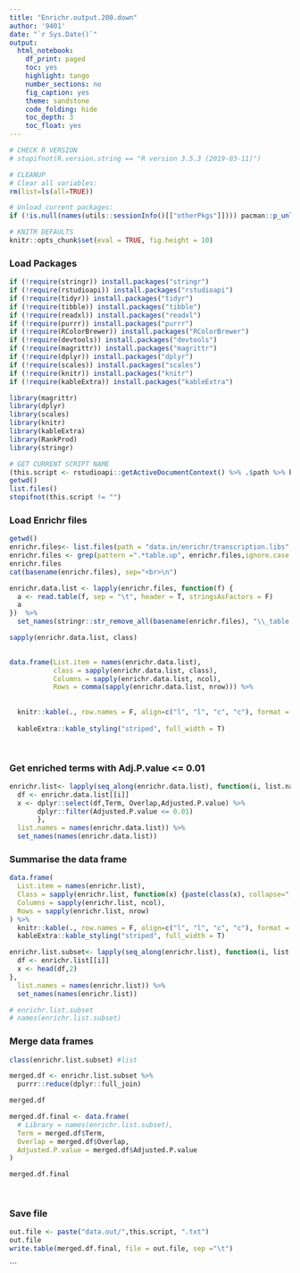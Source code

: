 ```yaml
---
title: "Enrichr.output.200.down"
author: '9401'
date: "`r Sys.Date()`"
output:
  html_notebook:
    df_print: paged
    toc: yes
    highlight: tango
    number_sections: no
    fig_caption: yes
    theme: sandstone
    code_folding: hide
    toc_depth: 3
    toc_float: yes
---
```

  
<style>
h1 {background: darkblue;color: white;padding-left: 7px;}
h2 {color: darkblue;}
.code-folding-btn {display: none;}
</style>
  
<script>
  function show_span(id) {
    var x = document.getElementById(id);
    if (x.style.display === 'none') {
      x.style.display = 'inline';
    } else {
      x.style.display = 'none';
    }
  }
function myFunction(id) {
  var x = document.getElementById(id);
  if (x.style.display === 'none') {
    x.style.display = 'block';
  } else {
    x.style.display = 'none';
  }
}
</script>

```r
# CHECK R VERSION
# stopifnot(R.version.string == "R version 3.5.3 (2019-03-11)")

# CLEANUP
# Clear all variables:
rm(list=ls(all=TRUE))

# Unload current packages:
if (!is.null(names(utils::sessionInfo()[["otherPkgs"]]))) pacman::p_unload("all") 
```

```r
# KNITR DEFAULTS
knitr::opts_chunk$set(eval = TRUE, fig.height = 10)
```

### Load Packages
```r
if (!require(stringr)) install.packages("stringr")
if (!require(rstudioapi)) install.packages("rstudioapi")
if (!require(tidyr)) install.packages("tidyr")
if (!require(tibble)) install.packages("tibble")
if (!require(readxl)) install.packages("readxl")
if (!require(purrr)) install.packages("purrr")
if (!require(RColorBrewer)) install.packages("RColorBrewer")
if (!require(devtools)) install.packages("devtools")
if (!require(magrittr)) install.packages("magrittr")
if (!require(dplyr)) install.packages("dplyr")
if (!require(scales)) install.packages("scales")
if (!require(knitr)) install.packages("knitr")
if (!require(kableExtra)) install.packages("kableExtra")

library(magrittr)
library(dplyr)
library(scales)
library(knitr)
library(kableExtra)
library(RankProd)
library(stringr)
```

```r
# GET CURRENT SCRIPT NAME
(this.script <- rstudioapi::getActiveDocumentContext() %>% .$path %>% basename)
getwd()
list.files()
stopifnot(this.script != "")
```

### Load Enrichr files
```r
getwd()
enrichr.files<- list.files(path = "data.in/enrichr/transcription.libs", full.names = T)
enrichr.files <- grep(pattern =".*table.up", enrichr.files,ignore.case = T, value = T, invert = T)
enrichr.files
cat(basename(enrichr.files), sep="<br>\n")

```

```r
enrichr.data.list <- lapply(enrichr.files, function(f) {
  a <- read.table(f, sep = "\t", header = T, stringsAsFactors = F)
  a
})  %>%
  set_names(stringr::str_remove_all(basename(enrichr.files), "\\_table.txt"))

sapply(enrichr.data.list, class)
  
```

```r
data.frame(List.item = names(enrichr.data.list),
           class = sapply(enrichr.data.list, class),
           Columns = sapply(enrichr.data.list, ncol),
           Rows = comma(sapply(enrichr.data.list, nrow))) %>% 
  
   
  knitr::kable(., row.names = F, align=c("l", "l", "c", "c"), format = "html", escape = F) %>% 
   
  kableExtra::kable_styling("striped", full_width = T)

  
```
### Get enriched terms with Adj.P.value <= 0.01
```r


enrichr.list<- lapply(seq_along(enrichr.data.list), function(i, list.names) {
  df <- enrichr.data.list[[i]]
  x <- dplyr::select(df,Term, Overlap,Adjusted.P.value) %>%
       dplyr::filter(Adjusted.P.value <= 0.01)
       },
  list.names = names(enrichr.data.list)) %>% 
  set_names(names(enrichr.data.list))

```

### Summarise the data frame
```r

data.frame(
  List.item = names(enrichr.list),
  Class = sapply(enrichr.list, function(x) {paste(class(x), collapse=",")}),
  Columns = sapply(enrichr.list, ncol),
  Rows = sapply(enrichr.list, nrow)
) %>% 
  knitr::kable(., row.names = F, align=c("l", "l", "c", "c"), format = "html", escape = F) %>% 
  kableExtra::kable_styling("striped", full_width = T)
```

```r
enrichr.list.subset<- lapply(seq_along(enrichr.list), function(i, list.names) {
  df <- enrichr.list[[i]]
  x <- head(df,2)
},
  list.names = names(enrichr.list)) %>% 
  set_names(names(enrichr.list))

# enrichr.list.subset
# names(enrichr.list.subset)
```

### Merge data frames
```r
class(enrichr.list.subset) #list

merged.df <- enrichr.list.subset %>% 
  purrr::reduce(dplyr::full_join)

merged.df

merged.df.final <- data.frame(
  # Library = names(enrichr.list.subset),
  Term = merged.df$Term,
  Overlap = merged.df$Overlap,
  Adjusted.P.value = merged.df$Adjusted.P.value
)

merged.df.final

  
```
### Save file
```r
out.file <- paste("data.out/",this.script, ".txt")
out.file
write.table(merged.df.final, file = out.file, sep ="\t")
```
```

